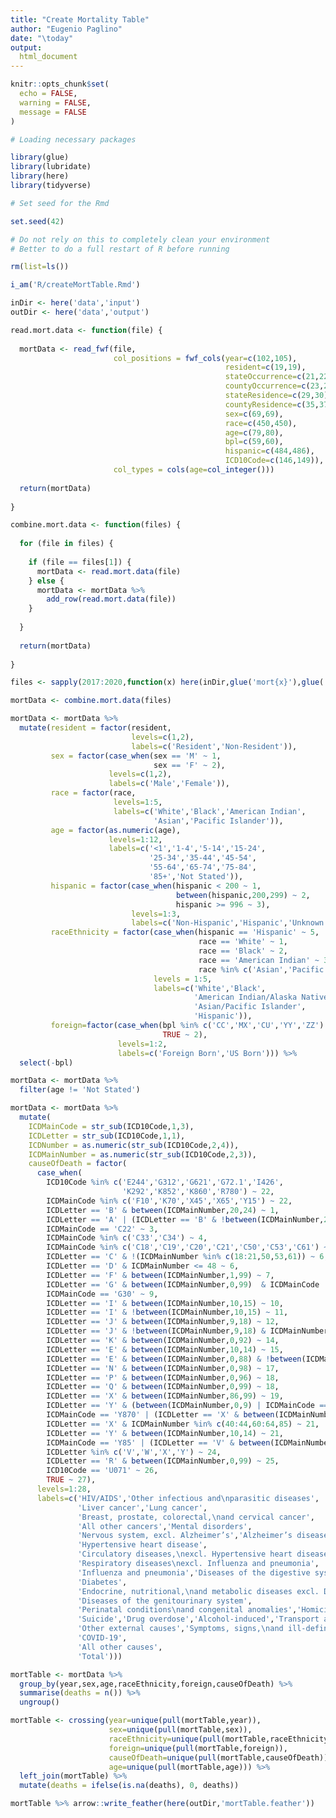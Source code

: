 ```yaml
---
title: "Create Mortality Table"
author: "Eugenio Paglino"
date: "\today"
output:
  html_document
---
```


```r

knitr::opts_chunk$set(
  echo = FALSE,
  warning = FALSE,
  message = FALSE
)

```

```r

# Loading necessary packages

library(glue)
library(lubridate)
library(here)
library(tidyverse)

# Set seed for the Rmd

set.seed(42)

```

```r

# Do not rely on this to completely clean your environment
# Better to do a full restart of R before running

rm(list=ls())

i_am('R/createMortTable.Rmd')

inDir <- here('data','input')
outDir <- here('data','output')

```

```r

read.mort.data <- function(file) {
  
  mortData <- read_fwf(file,
                       col_positions = fwf_cols(year=c(102,105),
                                                resident=c(19,19),
                                                stateOccurrence=c(21,22),
                                                countyOccurrence=c(23,25),
                                                stateResidence=c(29,30),
                                                countyResidence=c(35,37),
                                                sex=c(69,69),
                                                race=c(450,450),
                                                age=c(79,80),
                                                bpl=c(59,60),
                                                hispanic=c(484,486),
                                                ICD10Code=c(146,149)),
                       col_types = cols(age=col_integer()))
  
  return(mortData)
  
}

combine.mort.data <- function(files) {
  
  for (file in files) {
    
    if (file == files[1]) {
      mortData <- read.mort.data(file)
    } else {
      mortData <- mortData %>%
        add_row(read.mort.data(file))
    }
    
  }
  
  return(mortData)
  
}

```

```r

files <- sapply(2017:2020,function(x) here(inDir,glue('mort{x}'),glue('MULT{x}USAllCnty.txt')))

mortData <- combine.mort.data(files)

```

```r

mortData <- mortData %>%
  mutate(resident = factor(resident,
                           levels=c(1,2),
                           labels=c('Resident','Non-Resident')),
         sex = factor(case_when(sex == 'M' ~ 1,
                                sex == 'F' ~ 2),
                      levels=c(1,2),
                      labels=c('Male','Female')),
         race = factor(race,
                       levels=1:5,
                       labels=c('White','Black','American Indian',
                                'Asian','Pacific Islander')),
         age = factor(as.numeric(age),
                      levels=1:12,
                      labels=c('<1','1-4','5-14','15-24',
                               '25-34','35-44','45-54',
                               '55-64','65-74','75-84',
                               '85+','Not Stated')),
         hispanic = factor(case_when(hispanic < 200 ~ 1,
                                     between(hispanic,200,299) ~ 2,
                                     hispanic >= 996 ~ 3),
                           levels=1:3,
                           labels=c('Non-Hispanic','Hispanic','Unknown')),
         raceEthnicity = factor(case_when(hispanic == 'Hispanic' ~ 5,
                                          race == 'White' ~ 1,
                                          race == 'Black' ~ 2,
                                          race == 'American Indian' ~ 3,
                                          race %in% c('Asian','Pacific Islander') ~ 4),
                                levels = 1:5,
                                labels=c('White','Black',
                                         'American Indian/Alaska Native',
                                         'Asian/Pacific Islander',
                                         'Hispanic')),
         foreign=factor(case_when(bpl %in% c('CC','MX','CU','YY','ZZ') ~ 1,
                                  TRUE ~ 2),
                        levels=1:2,
                        labels=c('Foreign Born','US Born'))) %>%
  select(-bpl)

```

```r

mortData <- mortData %>%
  filter(age != 'Not Stated')

```

```r

mortData <- mortData %>%
  mutate(
    ICDMainCode = str_sub(ICD10Code,1,3),
    ICDLetter = str_sub(ICD10Code,1,1),
    ICDNumber = as.numeric(str_sub(ICD10Code,2,4)),
    ICDMainNumber = as.numeric(str_sub(ICD10Code,2,3)),
    causeOfDeath = factor(
      case_when(
        ICD10Code %in% c('E244','G312','G621','G72.1','I426', 
                         'K292','K852','K860','R780') ~ 22,
        ICDMainCode %in% c('F10','K70','X45','X65','Y15') ~ 22,
        ICDLetter == 'B' & between(ICDMainNumber,20,24) ~ 1,
        ICDLetter == 'A' | (ICDLetter == 'B' & !between(ICDMainNumber,20,24)) ~ 2,
        ICDMainCode == 'C22' ~ 3,
        ICDMainCode %in% c('C33','C34') ~ 4,
        ICDMainCode %in% c('C18','C19','C20','C21','C50','C53','C61') ~ 5,
        ICDLetter == 'C' & !(ICDMainNumber %in% c(18:21,50,53,61)) ~ 6,
        ICDLetter == 'D' & ICDMainNumber <= 48 ~ 6,
        ICDLetter == 'F' & between(ICDMainNumber,1,99) ~ 7,
        ICDLetter == 'G' & between(ICDMainNumber,0,99)  & ICDMainCode != 'G30' ~ 8,
        ICDMainCode == 'G30' ~ 9,
        ICDLetter == 'I' & between(ICDMainNumber,10,15) ~ 10,
        ICDLetter == 'I' & !between(ICDMainNumber,10,15) ~ 11,
        ICDLetter == 'J' & between(ICDMainNumber,9,18) ~ 12,
        ICDLetter == 'J' & !between(ICDMainNumber,9,18) & ICDMainNumber != 99 ~ 13,
        ICDLetter == 'K' & between(ICDMainNumber,0,92) ~ 14,
        ICDLetter == 'E' & between(ICDMainNumber,10,14) ~ 15,
        ICDLetter == 'E' & between(ICDMainNumber,0,88) & !between(ICDMainNumber,10,14) ~ 16,
        ICDLetter == 'N' & between(ICDMainNumber,0,98) ~ 17,
        ICDLetter == 'P' & between(ICDMainNumber,0,96) ~ 18,
        ICDLetter == 'Q' & between(ICDMainNumber,0,99) ~ 18,
        ICDLetter == 'X' & between(ICDMainNumber,86,99) ~ 19,
        ICDLetter == 'Y' & (between(ICDMainNumber,0,9) | ICDMainCode == 'Y871') ~ 19,
        ICDMainCode == 'Y870' | (ICDLetter == 'X' & between(ICDMainNumber,66,84)) ~ 20,
        ICDLetter == 'X' & ICDMainNumber %in% c(40:44,60:64,85) ~ 21,
        ICDLetter == 'Y' & between(ICDMainNumber,10,14) ~ 21,
        ICDMainCode == 'Y85' | (ICDLetter == 'V' & between(ICDMainNumber,1,99)) ~ 23,
        ICDLetter %in% c('V','W','X','Y') ~ 24,
        ICDLetter == 'R' & between(ICDMainNumber,0,99) ~ 25,
        ICD10Code == 'U071' ~ 26,
        TRUE ~ 27),
      levels=1:28,
      labels=c('HIV/AIDS','Other infectious and\nparasitic diseases',
               'Liver cancer','Lung cancer',
               'Breast, prostate, colorectal,\nand cervical cancer',
               'All other cancers','Mental disorders',
               'Nervous system, excl. Alzheimer’s','Alzheimer’s disease',
               'Hypertensive heart disease',
               'Circulatory diseases,\nexcl. Hypertensive heart disease',
               'Respiratory diseases\nexcl. Influenza and pneumonia',
               'Influenza and pneumonia','Diseases of the digestive system',
               'Diabetes',
               'Endocrine, nutritional,\nand metabolic diseases excl. Diabetes',
               'Diseases of the genitourinary system',
               'Perinatal conditions\nand congenital anomalies','Homicide',
               'Suicide','Drug overdose','Alcohol-induced','Transport accidents',
               'Other external causes','Symptoms, signs,\nand ill-defined conditions',
               'COVID-19',
               'All other causes',
               'Total')))

```

```r

mortTable <- mortData %>%
  group_by(year,sex,age,raceEthnicity,foreign,causeOfDeath) %>%
  summarise(deaths = n()) %>%
  ungroup()

```

```r

mortTable <- crossing(year=unique(pull(mortTable,year)),
                      sex=unique(pull(mortTable,sex)),
                      raceEthnicity=unique(pull(mortTable,raceEthnicity)),
                      foreign=unique(pull(mortTable,foreign)),
                      causeOfDeath=unique(pull(mortTable,causeOfDeath)),
                      age=unique(pull(mortTable,age))) %>%
  left_join(mortTable) %>%
  mutate(deaths = ifelse(is.na(deaths), 0, deaths))

```

```r

mortTable %>% arrow::write_feather(here(outDir,'mortTable.feather'))

```


